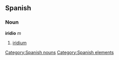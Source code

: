 == Spanish == {{wikipediaAlt|iridium}}
=== Noun ===
'''iridio''' ''m''
# [[iridium]]

[[Category:Spanish nouns]]
[[Category:Spanish elements]]